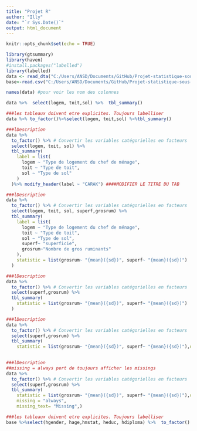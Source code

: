 ```yaml
---
title: "Projet R"
author: "Illy"
date: "`r Sys.Date()`"
output: html_document
---
```


```r
knitr::opts_chunk$set(echo = TRUE)
```



```r
library(gtsummary)
library(haven)
#install.packages("labelled")
library(labelled)
data <- read_dta("C:/Users/ANSD/Documents/GitHub/Projet-statistique-sous-R/TP 4/Statistiques_descriptives_ILLY_Jacques/ehcvm_menage_SEN2021.dta")
base<-read.csv("C:/Users/ANSD/Documents/GitHub/Projet-statistique-sous-R/TP 4/statistiques_descriptives_ILLY_Jacques/ehcvm_welfare_sen2021.csv")

```


```r
names(data) #pour voir les nom des colonnes

data %>%  select(logem, toit,sol) %>%  tbl_summary()

```



```r
###les tableaux doivent etre explicites. Toujours labelliser
data %>% to_factor()%>%select(logem, toit,sol) %>%tbl_summary()
```

```r
###lDescription
data %>%
  to_factor() %>% # Convertir les variables catégorielles en facteurs
  select(logem, toit, sol) %>%
  tbl_summary(
    label = list(
      logem ~ "Type de logement du chef de ménage",
      toit ~ "Type de toit",
      sol ~ "Type de sol"
    )
  )%>% modify_header(label ~ "CARAK") ####MODIFIER LE TITRE DU TAB
```   



```r
###lDescription
data %>%
  to_factor() %>% # Convertir les variables catégorielles en facteurs
  select(logem, toit, sol, superf,grosrum) %>%
  tbl_summary(
    label = list(
      logem ~ "Type de logement du chef de ménage",
      toit ~ "Type de toit",
      sol ~ "Type de sol",
      superf~ "superficie",
      grosrum~"Nombre de gros ruminants"
    ), 
    statistic = list(grosrum~ "{mean}({sd})", superf~ "{mean}({sd})")
  )
```
   



```r
###lDescription
data %>%
  to_factor() %>% # Convertir les variables catégorielles en facteurs
  select(superf,grosrum) %>%
  tbl_summary(
    statistic = list(grosrum~ "{mean}({sd})", superf~ "{mean}({sd})")
  )
```  


```r
###lDescription
data %>%
  to_factor() %>% # Convertir les variables catégorielles en facteurs
  select(superf,grosrum) %>%
  tbl_summary(
    statistic = list(grosrum~ "{mean}({sd})", superf~ "{mean}({sd})"),digits = everything()~c(0,0)) ###everything on veut arrondir pour toutes les variables sinon on aurait pu spécifier avec une liste de var// On a arrondi à 0 chiffres après la virgule
  
``` 


```r
###lDescription
##missing = always pert de toujours afficher les missings
data %>%
  to_factor() %>% # Convertir les variables catégorielles en facteurs
  select(superf,grosrum) %>%
  tbl_summary(
    statistic = list(grosrum~ "{mean}({sd})", superf~ "{mean}({sd})"),digits = everything()~c(0,0), 
    missing = "always",
    missing_text= "Missing",)
```


```r
###les tableaux doivent etre explicites. Toujours labelliser
base %>%select(hgender, hage,hmstat, heduc, hdiploma) %>%  to_factor()  %>%tbl_summary()
```

```R

```

